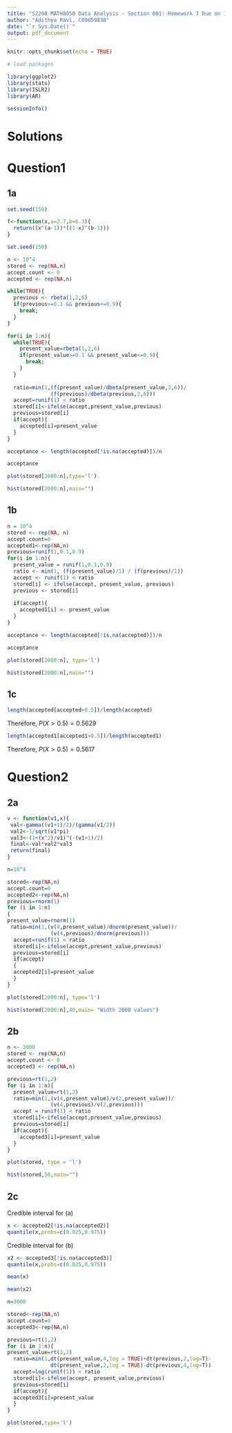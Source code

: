 ---
title: "S2208 MATH8050 Data Analysis - Section 001: Homework 7 Due on 10/26/22"
author: "Adithya Ravi, C09059838"
date: "`r Sys.Date()`"
output: pdf_document
---

```{r setup, include=FALSE}
knitr::opts_chunk$set(echo = TRUE)
```

```{r, echo=TRUE, include=TRUE, results="hide"}
# load packages 

library(ggplot2)
library(stats)
library(ISLR2)
library(AR)

sessionInfo()
```
# Solutions

# Question1
## 1a

```{r}
set.seed(150)

f<-function(x,a=2.7,b=6.3){
  return((x^(a-1))*((1-x)^(b-1)))
}
```

```{r}
set.seed(150)

n <- 10^4
stored <- rep(NA,n)
accept.count <- 0
accepted <- rep(NA,n)

while(TRUE){
  previous <- rbeta(1,2,6)
  if(previous>=0.1 && previous<=0.9){
    break;
  }
}

for(i in 1:n){
  while(TRUE){
    present_value=rbeta(1,2,6)
    if(present_value>=0.1 && present_value<=0.9){
      break;
    }
  }
  
  ratio=min(1,(f(present_value)/dbeta(present_value,2,6))/
              (f(previous)/dbeta(previous,2,6)))
  accept=runif(1) < ratio
  stored[i]<-ifelse(accept,present_value,previous)
  previous=stored[i]
  if(accept){
    accepted[i]=present_value
  }
}

acceptance <- length(accepted[!is.na(accepted)])/n

acceptance
```
```{r}
plot(stored[2000:n],type='l')
```



```{r}
hist(stored[2000:n],main="")
```

## 1b
```{r}
n = 10^4
stored <- rep(NA, n)
accept.count=0
accepted1<-rep(NA,n)
previous=runif(1,0.1,0.9)
for(i in 1:n){
  present_value = runif(1,0.1,0.9)
  ratio <- min(1, (f(present_value)/1) / (f(previous)/1))
  accept <- runif(1) < ratio
  stored[i] <- ifelse(accept, present_value, previous)
  previous <- stored[i]
  
  if(accept){
    accepted1[i] <- present_value
  }
}

acceptance <- length(accepted[!is.na(accepted)])/n

acceptance

```
```{r}
plot(stored[2000:n], type='l')
```

```{r}
hist(stored[2000:n],main="")
```
## 1c

```{r}
length(accepted[accepted>0.5])/length(accepted)
```
Therefore, $P(X>0.5) = 0.5629$

```{r}
length(accepted1[accepted1>0.5])/length(accepted1)
```
Therefore, $P(X>0.5) = 0.5617$

# Question2

## 2a

```{r}
v <- function(v1,x){
 val<-gamma((v1+1)/2)/(gamma(v1/2))
 val2<-1/sqrt(v1*pi)
 val3<-(1+(x^2)/v1)^(-(v1+1)/2)
 final<-val*val2*val3
 return(final)
}
```
```{r}
n=10^4

stored<-rep(NA,n)
accept.count=0
accepted2<-rep(NA,n)
previous=rnorm(1)
for (i in 1:n)
{
present_value=rnorm(1)
 ratio=min(1,(v(4,present_value)/dnorm(present_value))/
              (v(4,previous)/dnorm(previous)))
  accept=runif(1) < ratio
  stored[i]<-ifelse(accept,present_value,previous)
  previous=stored[i]
  if(accept)
  {
  accepted2[i]=present_value
  }
}

plot(stored[2000:n], type='l')
```
```{r}
hist(stored[2000:n],40,main= "Width 2000 values")
```

## 2b

```{r}
n <- 3000
stored <- rep(NA,n)
accept.count <- 0
accepted3 <- rep(NA,n)

previous=rt(1,2)
for (i in 1:n){
  present_value=rt(1,2)
  ratio=min(1,(v(4,present_value)/v(2,present_value))/
              (v(4,previous)/v(2,previous)))
  accept = runif(1) < ratio
  stored[i]<-ifelse(accept,present_value,previous)
  previous=stored[i]
  if(accept){
    accepted3[i]=present_value
  }
}

plot(stored, type = 'l')
```

```{r}
hist(stored,50,main="")
```

## 2c

Credible interval for (a)

```{r}
x <- accepted2[!is.na(accepted2)]
quantile(x,probs=c(0.025,0.975))
```

Credible interval for (b)

```{r}
x2 <- accepted3[!is.na(accepted3)]
quantile(x,probs=c(0.025,0.975))
```

```{r}
mean(x)
```
```{r}
mean(x2)
```

```{r}
n=3000

stored<-rep(NA,n)
accept.count=0
accepted3<-rep(NA,n)

previous=rt(1,2)
for (i in 1:n){
present_value=rt(1,2)
  ratio=min(1,dt(present_value,4,log = TRUE)+dt(previous,2,log=T)-
              dt(present_value,2,log = TRUE)-dt(previous,4,log=T))
  accept=log(runif(1)) < ratio
  stored[i]<-ifelse(accept, present_value,previous)
  previous=stored[i]
  if(accept){
  accepted3[i]=present_value
  }
}

plot(stored,type='l')
```

